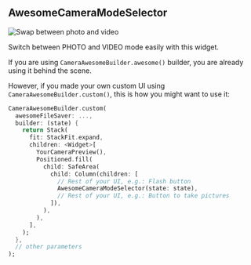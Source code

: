## AwesomeCameraModeSelector

![Swap between photo and video](/img/swap_photo_video.gif)

Switch between PHOTO and VIDEO mode easily with this widget.

If you are using `CameraAwesomeBuilder.awesome()` builder, you are already using it behind the scene.

However, if you made your own custom UI using `CameraAwesomeBuilder.custom()`, this is how you might want to use it:

``` dart
CameraAwesomeBuilder.custom(
  awesomeFileSaver: ...,
  builder: (state) {
    return Stack(
      fit: StackFit.expand,
      children: <Widget>[
        YourCameraPreview(),
        Positioned.fill(
          child: SafeArea(
            child: Column(children: [
              // Rest of your UI, e.g.: Flash button
              AwesomeCameraModeSelector(state: state),
              // Rest of your UI, e.g.: Button to take pictures
            ]),
          ),
        ),
      ],
    );
  },
  // other parameters
);
```

